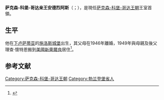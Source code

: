 {{Infobox noble
| name        = 安德烈阿斯
| image       = Prince Andreas.jpg
| caption     = 2013年6月安德烈阿斯親王在{{le|瑞典馬德琳公主的婚禮|wedding of Princess Madeleine of Sweden}}
| succession  = 萨克森-科堡-哥达家族首領
| reign       = 1998年至今
| predecessor = [[弗里德里希·约西亚斯_(萨克森-科堡-哥达)|腓特烈·约西亚斯]]
| birth_date  = {{Birth date and age|1943|3|21|df=yes}}
| birth_place = [[下卢萨蒂亚|下卢萨蒂亚]][[卡瑟爾-戈爾齊希|施洛斯城堡]]
| father      = [[弗里德里希·约西亚斯_(萨克森-科堡-哥达)|腓特烈·约西亚斯]]
| mother      = 索尔姆斯-布劳西的维多利亚-路易丝
| noble family= [[薩克森-科堡-哥達|薩克森-科堡-哥達]]
}}

'''萨克森-科堡-哥达亲王安德烈阿斯'''（{{lang-de|'''Andreas Prinz von Sachsen-Coburg und Gotha'''}}；{{bd|1943年|3月21日}}），是現任[[萨克森-科堡-哥达王朝|萨克森-科堡-哥达王朝]]王室首領。

==生平==
他在[[下卢萨蒂亚|下卢萨蒂亚]]的[[卡瑟爾-戈爾齊希|施洛斯城堡]]出生，其父母在1946年離婚，1949年與母親及後父理查·懷特恩搬到[[美國|美國]][[新奧爾良|新奧爾良]]居住<ref>{{Cite web |url=http://www.sachsen-coburg-gotha.de/?Das_Herzogshaus:Die_Familie_heute:Prinz_Andreas |title=Official family website |access-date=2014-06-07 |archive-date=2019-06-12 |archive-url=https://web.archive.org/web/20190612112820/http://www.sachsen-coburg-gotha.de/?Das_Herzogshaus:Die_Familie_heute:Prinz_Andreas |dead-url=no }}</ref>。

==参考文献==
{{reflist}}


{{S-start}}
{{S-hou|[[薩克森-科堡-哥達王朝|薩克森-科堡-哥達王朝]]|1943年|3月21日|||[[韋廷王朝|韋廷王朝]]}}
{{S-pre}}
{{S-bef|before=[[弗里德里希·約西亞斯_(薩克森-科堡-哥達)|腓特烈·約西亞斯]]}}
{{S-tul|title=[[薩克森-科堡-哥達|薩克森-科堡-哥達公爵]]|years=1998年1月23日至今|reason=[[德國十一月革命|1918年公國廢除]]}}
{{s-inc|heir=胡貝爾圖斯}}
{{S-end}}

{{Authority control}}
{{DEFAULTSORT: Andreas}}
[[Category:萨克森-科堡-哥达王朝|Category:萨克森-科堡-哥达王朝]]
[[Category:勃兰登堡省人|Category:勃兰登堡省人]]